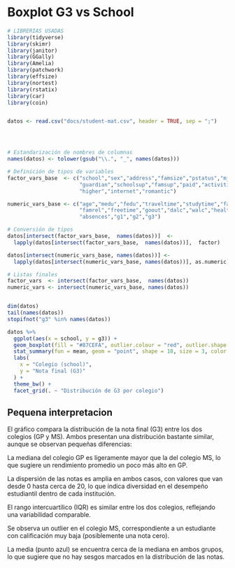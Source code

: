 # Boxplot G3 vs School
```r

# LIBRERIAS USADAS 
library(tidyverse)
library(skimr)
library(janitor)
library(GGally)
library(Amelia)
library(patchwork)
library(effsize)
library(nortest)
library(rstatix)
library(car)
library(coin)


datos <- read.csv("docs/student-mat.csv", header = TRUE, sep = ";")




# Estandarización de nombres de columnas
names(datos) <- tolower(gsub("\\.", "_", names(datos)))

# Definición de tipos de variables
factor_vars_base  <- c("school","sex","address","famsize","pstatus","mjob","fjob","reason",
                       "guardian","schoolsup","famsup","paid","activities","nursery",
                       "higher","internet","romantic")

numeric_vars_base <- c("age","medu","fedu","traveltime","studytime","failures",
                       "famrel","freetime","goout","dalc","walc","health",
                       "absences","g1","g2","g3")

# Conversión de tipos 
datos[intersect(factor_vars_base,  names(datos))]  <- 
  lapply(datos[intersect(factor_vars_base,  names(datos))],  factor)

datos[intersect(numeric_vars_base, names(datos))] <- 
  lapply(datos[intersect(numeric_vars_base, names(datos))], as.numeric)

# Listas finales
factor_vars  <- intersect(factor_vars_base,  names(datos))
numeric_vars <- intersect(numeric_vars_base, names(datos))


dim(datos)               
tail(names(datos))       
stopifnot("g3" %in% names(datos))


```


```r

datos %>% 
  ggplot(aes(x = school, y = g3)) +
  geom_boxplot(fill = "#87CEFA", outlier.colour = "red", outlier.shape = 16) +
  stat_summary(fun = mean, geom = "point", shape = 18, size = 3, color = "darkblue") +
  labs(
    x = "Colegio (school)",
    y = "Nota final (G3)"
  ) +
  theme_bw() +
  facet_grid(. ~ "Distribución de G3 por colegio")

```

## Pequena interpretacion 
El gráfico compara la distribución de la nota final (G3) entre los dos colegios (GP y MS).
Ambos presentan una distribución bastante similar, aunque se observan pequeñas diferencias:

La mediana del colegio GP es ligeramente mayor que la del colegio MS, lo que sugiere un rendimiento promedio un poco más alto en GP.

La dispersión de las notas es amplia en ambos casos, con valores que van desde 0 hasta cerca de 20, lo que indica diversidad en el desempeño estudiantil dentro de cada institución.

El rango intercuartílico (IQR) es similar entre los dos colegios, reflejando una variabilidad comparable.

Se observa un outlier en el colegio MS, correspondiente a un estudiante con calificación muy baja (posiblemente una nota cero).

La media (punto azul) se encuentra cerca de la mediana en ambos grupos, lo que sugiere que no hay sesgos marcados en la distribución de las notas.
